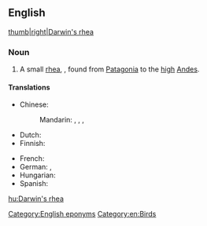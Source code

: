 ==English==
[[image:nandu.jpg|thumb|right|Darwin's rhea]]

===Noun===
{{wikipedia|Darwin's Rhea}}
{{en-noun|head=[[Darwin]][['s]] [[rhea]]}}

# A small [[rhea]], {{taxlink|Pterocnemia pennata|species|noshow=1}}, found from [[Patagonia]] to the [[high]] [[Andes]].

====Translations====
{{trans-top|Pterocnemia pennata}}
* Chinese:
*: Mandarin: {{t|cmn|美洲小鴕|sc=Hani}}, {{t|cmn|美洲小鸵|tr=Měizhōu xiǎotuó|sc=Hani}}, {{t|cmn|達爾文鶆䴈|sc=Hani}}, {{t|cmn|达尔文鶆䴈|tr=Dá'ěrwén lái'ǎo|sc=Hani}}
* Dutch: {{t|nl|Darwin-nandoe|m}}
* Finnish: {{t+|fi|patagoniannandu}}
{{trans-mid}}
* French: {{t|fr|nandou de Darwin|m}}
* German: {{t|de|Darwin-Nandu}}, {{t|de|Darwin-Strauß}}
* Hungarian: {{t+|hu|Darwin-nandu}}
* Spanish: {{t|es|Ñandú Petizo|m}}
{{trans-bottom}}

[[Category:English eponyms]]
[[Category:en:Birds]]

[[hu:Darwin's rhea]]